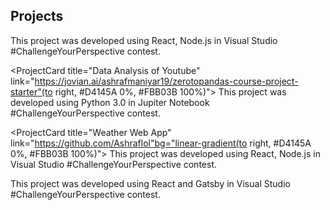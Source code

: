 ## Projects

<ProjectCard title="Exercise Tracker" link="https://github.com/Ashraflol/Online-exercise-report" bg="linear-gradient(to right, #D4145A 0%, #FBB03B 100%)">
This project was developed using React, Node.js in Visual Studio #ChallengeYourPerspective contest.
</ProjectCard>

<ProjectCard title="Data Analysis of Youtube" link="https://jovian.ai/ashrafmaniyar19/zerotopandas-course-project-starter"(to right, #D4145A 0%, #FBB03B 100%)">
This project was developed using Python 3.0 in Jupiter Notebook #ChallengeYourPerspective contest.
</ProjectCard>

<ProjectCard title="Weather Web App" link="https://github.com/Ashraflol"bg="linear-gradient(to right, #D4145A 0%, #FBB03B 100%)">
This project was developed using React, Node.js in Visual Studio #ChallengeYourPerspective contest.
</ProjectCard>

<ProjectCard title="Portfolio" link="https://github.com/Ashraflol/my-portfolio" bg="linear-gradient(to right, #D4145A 0%, #FBB03B 100%)">
This project was developed using React and Gatsby in Visual Studio #ChallengeYourPerspective contest.
</ProjectCard>